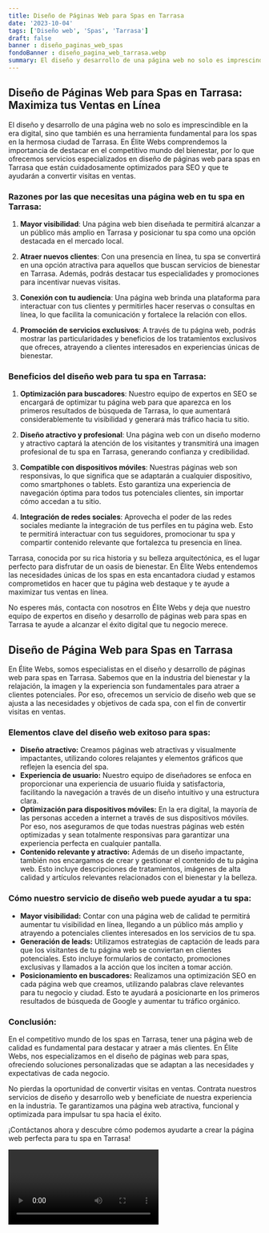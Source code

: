 ```yaml
---
title: Diseño de Páginas Web para Spas en Tarrasa
date: '2023-10-04'
tags: ['Diseño web', 'Spas', 'Tarrasa']
draft: false
banner : diseño_paginas_web_spas
fondoBanner : diseño_pagina_web_tarrasa.webp
summary: El diseño y desarrollo de una página web no solo es imprescindible en la era digital, sino que también es una herramienta fundamental para los spas en la hermosa ciudad de Tarrasa. En Élite Webs comprendemos la importancia de destacar en el competitivo mundo del bienestar, por lo que ofrecemos servicios especializados en diseño de páginas web para spas en Tarrasa que están cuidadosamente optimizados para SEO y que te ayudarán a convertir visitas en ventas.
---
```


## Diseño de Páginas Web para Spas en Tarrasa: Maximiza tus Ventas en Línea

El diseño y desarrollo de una página web no solo es imprescindible en la era digital, sino que también es una herramienta fundamental para los spas en la hermosa ciudad de Tarrasa. En Élite Webs comprendemos la importancia de destacar en el competitivo mundo del bienestar, por lo que ofrecemos servicios especializados en diseño de páginas web para spas en Tarrasa que están cuidadosamente optimizados para SEO y que te ayudarán a convertir visitas en ventas.

### Razones por las que necesitas una página web en tu spa en Tarrasa:

1. **Mayor visibilidad**: Una página web bien diseñada te permitirá alcanzar a un público más amplio en Tarrasa y posicionar tu spa como una opción destacada en el mercado local.

2. **Atraer nuevos clientes**: Con una presencia en línea, tu spa se convertirá en una opción atractiva para aquellos que buscan servicios de bienestar en Tarrasa. Además, podrás destacar tus especialidades y promociones para incentivar nuevas visitas.

3. **Conexión con tu audiencia**: Una página web brinda una plataforma para interactuar con tus clientes y permitirles hacer reservas o consultas en línea, lo que facilita la comunicación y fortalece la relación con ellos.

4. **Promoción de servicios exclusivos**: A través de tu página web, podrás mostrar las particularidades y beneficios de los tratamientos exclusivos que ofreces, atrayendo a clientes interesados en experiencias únicas de bienestar.

### Beneficios del diseño web para tu spa en Tarrasa:

1. **Optimización para buscadores**: Nuestro equipo de expertos en SEO se encargará de optimizar tu página web para que aparezca en los primeros resultados de búsqueda de Tarrasa, lo que aumentará considerablemente tu visibilidad y generará más tráfico hacia tu sitio.

2. **Diseño atractivo y profesional**: Una página web con un diseño moderno y atractivo captará la atención de los visitantes y transmitirá una imagen profesional de tu spa en Tarrasa, generando confianza y credibilidad.

3. **Compatible con dispositivos móviles**: Nuestras páginas web son responsivas, lo que significa que se adaptarán a cualquier dispositivo, como smartphones o tablets. Esto garantiza una experiencia de navegación óptima para todos tus potenciales clientes, sin importar cómo accedan a tu sitio.

4. **Integración de redes sociales**: Aprovecha el poder de las redes sociales mediante la integración de tus perfiles en tu página web. Esto te permitirá interactuar con tus seguidores, promocionar tu spa y compartir contenido relevante que fortalezca tu presencia en línea.

Tarrasa, conocida por su rica historia y su belleza arquitectónica, es el lugar perfecto para disfrutar de un oasis de bienestar. En Élite Webs entendemos las necesidades únicas de los spas en esta encantadora ciudad y estamos comprometidos en hacer que tu página web destaque y te ayude a maximizar tus ventas en línea.

No esperes más, contacta con nosotros en Élite Webs y deja que nuestro equipo de expertos en diseño y desarrollo de páginas web para spas en Tarrasa te ayude a alcanzar el éxito digital que tu negocio merece.

<GifSeo />

<Cta />

## Diseño de Página Web para Spas en Tarrasa

En Élite Webs, somos especialistas en el diseño y desarrollo de páginas web para spas en Tarrasa. Sabemos que en la industria del bienestar y la relajación, la imagen y la experiencia son fundamentales para atraer a clientes potenciales. Por eso, ofrecemos un servicio de diseño web que se ajusta a las necesidades y objetivos de cada spa, con el fin de convertir visitas en ventas.

### Elementos clave del diseño web exitoso para spas:

- **Diseño atractivo:** Creamos páginas web atractivas y visualmente impactantes, utilizando colores relajantes y elementos gráficos que reflejen la esencia del spa.
- **Experiencia de usuario:** Nuestro equipo de diseñadores se enfoca en proporcionar una experiencia de usuario fluida y satisfactoria, facilitando la navegación a través de un diseño intuitivo y una estructura clara.
- **Optimización para dispositivos móviles:** En la era digital, la mayoría de las personas acceden a internet a través de sus dispositivos móviles. Por eso, nos aseguramos de que todas nuestras páginas web estén optimizadas y sean totalmente responsivas para garantizar una experiencia perfecta en cualquier pantalla.
- **Contenido relevante y atractivo:** Además de un diseño impactante, también nos encargamos de crear y gestionar el contenido de tu página web. Esto incluye descripciones de tratamientos, imágenes de alta calidad y artículos relevantes relacionados con el bienestar y la belleza.

### Cómo nuestro servicio de diseño web puede ayudar a tu spa:

- **Mayor visibilidad:** Contar con una página web de calidad te permitirá aumentar tu visibilidad en línea, llegando a un público más amplio y atrayendo a potenciales clientes interesados en los servicios de tu spa.
- **Generación de leads:** Utilizamos estrategias de captación de leads para que los visitantes de tu página web se conviertan en clientes potenciales. Esto incluye formularios de contacto, promociones exclusivas y llamados a la acción que los inciten a tomar acción.
- **Posicionamiento en buscadores:** Realizamos una optimización SEO en cada página web que creamos, utilizando palabras clave relevantes para tu negocio y ciudad. Esto te ayudará a posicionarte en los primeros resultados de búsqueda de Google y aumentar tu tráfico orgánico.

### Conclusión:

En el competitivo mundo de los spas en Tarrasa, tener una página web de calidad es fundamental para destacar y atraer a más clientes. En Élite Webs, nos especializamos en el diseño de páginas web para spas, ofreciendo soluciones personalizadas que se adaptan a las necesidades y expectativas de cada negocio.

No pierdas la oportunidad de convertir visitas en ventas. Contrata nuestros servicios de diseño y desarrollo web y benefíciate de nuestra experiencia en la industria. Te garantizamos una página web atractiva, funcional y optimizada para impulsar tu spa hacia el éxito.

¡Contáctanos ahora y descubre cómo podemos ayudarte a crear la página web perfecta para tu spa en Tarrasa!

<Video />

<CtaBot job='Spas' city='Tarrasa'/>

<Gmaps query='Tarrasa+españa+maps' />